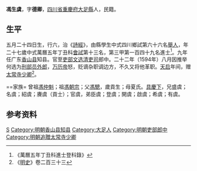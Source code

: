{{明清人物信息框
| 姓名 = 馮生虞
| 原名 =
| 圖片名稱= 
| 圖片大小 =
| 圖片說明 = 
| 最高職務 =吏部文选司郎中
| 國家 = 大明 
| 爵位 =
| 籍貫 = [[四川省|四川省]][[重慶府|重慶府]][[大足縣|大足縣]]
| 族裔 = 
| 旗籍 = 
| 字號 = 
| 諡號 =
| 出生日期 = 五月二十四日
| 出生地點 =
| 逝世日期 = 萬曆三十八年
| 逝世地點 =
| 墓葬 =
| 配偶 = 朱氏
| 親屬 = 曾祖[[馮仲魁|馮仲魁]]，祖[[馮朝宗|馮朝宗]]，父[[馮驄|馮驄]]，母夏氏
| 出身 =
* 萬曆五年丁丑科進士
| 經歷 =
| 著作 = 
}}
'''馮生虞'''{{BD|1551年||1610年||}}，字'''德卿'''，[[四川省|四川省]][[重慶府|重慶府]][[大足縣|大足縣]]人，民籍。

==生平==
五月二十四日生，行六，治《[[詩經|詩經]]》，由縣學生中式四川鄉試第六十六名[[舉人|舉人]]，年二十七歲中式萬曆五年丁丑科[[會試|會試]]第十三名，第三甲第一百四十九名進士<ref>《萬曆五年丁丑科進士登科錄》</ref>。九年任广东[[香山县|香山县]]知县。官至[[吏部|吏部]][[文选清吏司|文选清吏司]]郎中。二十二年（1594年）八月因推举何选为[[刑部员外郎|刑部员外郎]]，[[万历帝|万历帝]]怒，贬谪杂职调边方，不久又将他革职。[[天启|天启]]年间，赠[[太常寺少卿|太常寺少卿]]<ref>《[[明史|明史]]》卷二百三十三</ref>。

==家族= 
曾祖[[馮仲魁|馮仲魁]]；祖[[馮朝宗|馮朝宗]]；父[[馮驄|馮驄]]，歲貢生；母夏氏。[[具慶下|具慶下]]，兄盛虞；名虞；紹虞；賡虞（貢士）；官虞，弟臣虞；登虞；開虞；啟虞；希虞；有虞。

== 参考资料 ==
{{reflist}}

{{萬曆五年丁丑科殿试金榜}}

{{Authority control}}

{{DEFAULTSORT:馮}}
[[Category:馮姓|S]]
[[Category:明朝香山县知县|Category:明朝香山县知县]]
[[Category:大足人|Category:大足人]]
[[Category:明朝吏部郎中|Category:明朝吏部郎中]]
[[Category:明朝追贈太常寺少卿|Category:明朝追贈太常寺少卿]]


{{明朝人物小作品}}